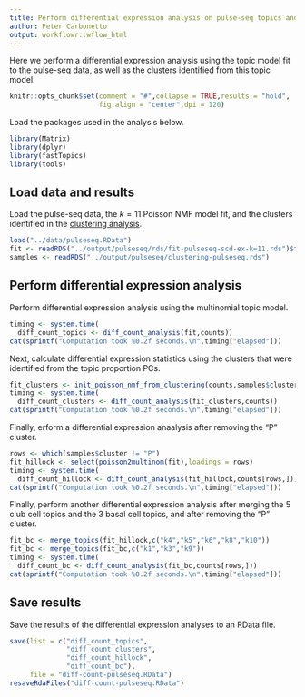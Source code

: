 ```yaml
---
title: Perform differential expression analysis on pulse-seq topics and clusters
author: Peter Carbonetto
output: workflowr::wflow_html
---
```


Here we perform a differential expression analysis using the topic
model fit to the pulse-seq data, as well as the clusters identified
from this topic model.

```r
knitr::opts_chunk$set(comment = "#",collapse = TRUE,results = "hold",
                      fig.align = "center",dpi = 120)
```

Load the packages used in the analysis below.

```r
library(Matrix)
library(dplyr)
library(fastTopics)
library(tools)
```

Load data and results
---------------------

Load the pulse-seq data, the $k = 11$ Poisson NMF model fit, and the
clusters identified in the [clustering analysis](clusters_pulseseq.html).

```r
load("../data/pulseseq.RData")
fit <- readRDS("../output/pulseseq/rds/fit-pulseseq-scd-ex-k=11.rds")$fit
samples <- readRDS("../output/pulseseq/clustering-pulseseq.rds")
```

Perform differential expression analysis
----------------------------------------

Perform differential expression analysis using the multinomial topic
model.

```r
timing <- system.time(
  diff_count_topics <- diff_count_analysis(fit,counts))
cat(sprintf("Computation took %0.2f seconds.\n",timing["elapsed"]))
```

Next, calculate differential expression statistics using the clusters
that were identified from the topic proportion PCs.

```r
fit_clusters <- init_poisson_nmf_from_clustering(counts,samples$cluster)
timing <- system.time(
  diff_count_clusters <- diff_count_analysis(fit_clusters,counts))
cat(sprintf("Computation took %0.2f seconds.\n",timing["elapsed"]))
```

Finally, erform a differential expression anaalysis after removing the
"P" cluster.

```r
rows <- which(samples$cluster != "P")
fit_hillock <- select(poisson2multinom(fit),loadings = rows)
timing <- system.time(
  diff_count_hillock <- diff_count_analysis(fit_hillock,counts[rows,]))
cat(sprintf("Computation took %0.2f seconds.\n",timing["elapsed"]))
```

Finally, perform another differential expression analysis after
merging the 5 club cell topics and the 3 basal cell topics, and after
removing the "P" cluster.

```r
fit_bc <- merge_topics(fit_hillock,c("k4","k5","k6","k8","k10"))
fit_bc <- merge_topics(fit_bc,c("k1","k3","k9"))
timing <- system.time(
  diff_count_bc <- diff_count_analysis(fit_bc,counts[rows,]))
cat(sprintf("Computation took %0.2f seconds.\n",timing["elapsed"]))
```

Save results
------------

Save the results of the differential expression analyses to an RData
file.

```r
save(list = c("diff_count_topics",
              "diff_count_clusters",
              "diff_count_hillock",
			  "diff_count_bc"),
     file = "diff-count-pulseseq.RData")
resaveRdaFiles("diff-count-pulseseq.RData")
```
